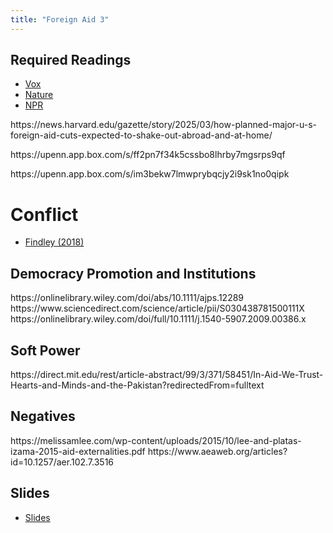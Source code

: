 ```yaml
---
title: "Foreign Aid 3"
---
```



## Required Readings

- [Vox](https://www.vox.com/future-perfect/404040/foreign-aid-cuts-trump-charts-usaid-pepfar-who-hiv)
- [Nature](https://www.nature.com/articles/d41586-025-00898-3)
- [NPR](https://www.npr.org/sections/goats-and-soda/2025/02/26/g-s1-50584/usaid-economist-dean-karlan)

https://news.harvard.edu/gazette/story/2025/03/how-planned-major-u-s-foreign-aid-cuts-expected-to-shake-out-abroad-and-at-home/

https://upenn.app.box.com/s/ff2pn7f34k5cssbo8lhrby7mgsrps9qf

https://upenn.app.box.com/s/im3bekw7lmwprybqcjy2i9sk1no0qipk

# Conflict
- [Findley (2018)](https://www.annualreviews.org/content/journals/10.1146/annurev-polisci-041916-015516)

## Democracy Promotion and Institutions

https://onlinelibrary.wiley.com/doi/abs/10.1111/ajps.12289
https://www.sciencedirect.com/science/article/pii/S030438781500111X
https://onlinelibrary.wiley.com/doi/full/10.1111/j.1540-5907.2009.00386.x



## Soft Power
https://direct.mit.edu/rest/article-abstract/99/3/371/58451/In-Aid-We-Trust-Hearts-and-Minds-and-the-Pakistan?redirectedFrom=fulltext






## Negatives

https://melissamlee.com/wp-content/uploads/2015/10/lee-and-platas-izama-2015-aid-externalities.pdf
https://www.aeaweb.org/articles?id=10.1257/aer.102.7.3516

## Slides

- [Slides](/slides/20-aid1.html)

